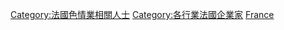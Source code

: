 [[Category:法國色情業相關人士|Category:法國色情業相關人士]]
[[Category:各行業法國企業家|Category:各行業法國企業家]]
[[Category:各國色情業從業者|France]]